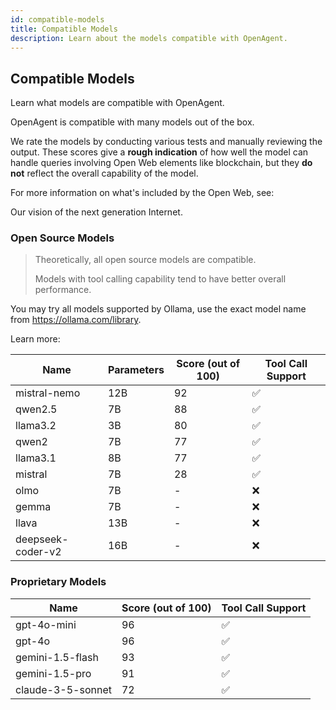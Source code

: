 ```yaml
---
id: compatible-models
title: Compatible Models
description: Learn about the models compatible with OpenAgent.
---
```


## Compatible Models

Learn what models are compatible with OpenAgent.

OpenAgent is compatible with many models out of the box.

We rate the models by conducting various tests and manually reviewing the output. These scores give a **rough indication** of how well the model can handle queries involving Open Web elements like blockchain, but they **do not** reflect the overall capability of the model.

For more information on what's included by the Open Web, see:

<LinkCard id="open-web" />

Our vision of the next generation Internet.

### Open Source Models

> Theoretically, all open source models are compatible.
>
> Models with tool calling capability tend to have better overall performance.

You may try all models supported by Ollama, use the exact model name from https://ollama.com/library.

Learn more:

<LinkCard id="ollama" />

| Name | Parameters | Score (out of 100) | Tool Call Support |
|------|------------|-------------------|---------------------|
| mistral-nemo | 12B | 92 | ✅ |
| qwen2.5 | 7B | 88 | ✅ |
| llama3.2 | 3B | 80 | ✅ |
| qwen2 | 7B | 77 | ✅ |
| llama3.1 | 8B | 77 | ✅ |
| mistral | 7B | 28 | ✅ |
| olmo | 7B | - | ❌ |
| gemma | 7B | - | ❌ |
| llava | 13B | - | ❌ |
| deepseek-coder-v2 | 16B | - | ❌ |

### Proprietary Models

| Name | Score (out of 100) | Tool Call Support |
|------|-------------------|---------------------|
| gpt-4o-mini | 96 | ✅ |
| gpt-4o | 96 | ✅ |
| gemini-1.5-flash | 93 | ✅ |
| gemini-1.5-pro | 91 | ✅ |
| claude-3-5-sonnet | 72 | ✅ | 